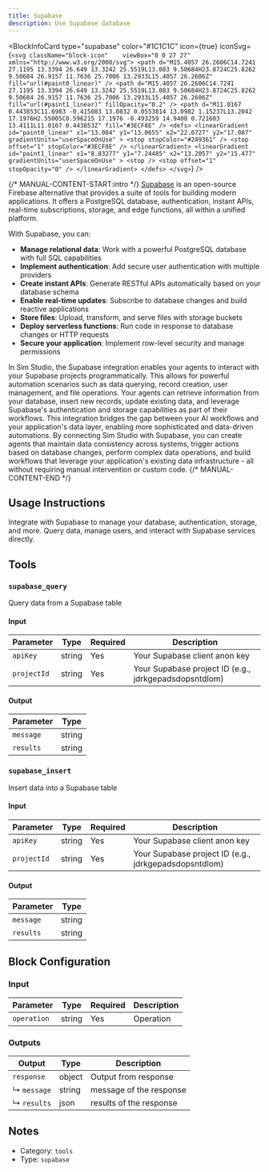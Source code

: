 ```yaml
---
title: Supabase
description: Use Supabase database
---
```



<BlockInfoCard
  type="supabase"
  color="#1C1C1C"
  icon={true}
  iconSvg={`<svg className="block-icon"    viewBox="0 0 27 27" xmlns="http://www.w3.org/2000/svg">
      <path
        d="M15.4057 26.2606C14.7241 27.1195 13.3394 26.649 13.3242 25.5519L13.083 9.50684H23.8724C25.8262 9.50684 26.9157 11.7636 25.7006 13.2933L15.4057 26.2606Z"
        fill="url(#paint0_linear)"
      />
      <path
        d="M15.4057 26.2606C14.7241 27.1195 13.3394 26.649 13.3242 25.5519L13.083 9.50684H23.8724C25.8262 9.50684 26.9157 11.7636 25.7006 13.2933L15.4057 26.2606Z"
        fill="url(#paint1_linear)"
        fillOpacity="0.2"
      />
      <path
        d="M11.0167 0.443853C11.6983 -0.415083 13.0832 0.0553814 13.0982 1.15237L13.2042 17.1976H2.55005C0.596215 17.1976 -0.493259 14.9408 0.721603 13.4111L11.0167 0.443853Z"
        fill="#3ECF8E"
      />
      <defs>
        <linearGradient
          id="paint0_linear"
          x1="13.084"
          y1="13.0655"
          x2="22.6727"
          y2="17.087"
          gradientUnits="userSpaceOnUse"
        >
          <stop stopColor="#249361" />
          <stop offset="1" stopColor="#3ECF8E" />
        </linearGradient>
        <linearGradient
          id="paint1_linear"
          x1="8.83277"
          y1="7.24485"
          x2="13.2057"
          y2="15.477"
          gradientUnits="userSpaceOnUse"
        >
          <stop />
          <stop offset="1" stopOpacity="0" />
        </linearGradient>
      </defs>
    </svg>`}
/>

{/* MANUAL-CONTENT-START:intro */}
[Supabase](https://www.supabase.com/) is an open-source Firebase alternative that provides a suite of tools for building modern applications. It offers a PostgreSQL database, authentication, instant APIs, real-time subscriptions, storage, and edge functions, all within a unified platform.

With Supabase, you can:

- **Manage relational data**: Work with a powerful PostgreSQL database with full SQL capabilities
- **Implement authentication**: Add secure user authentication with multiple providers
- **Create instant APIs**: Generate RESTful APIs automatically based on your database schema
- **Enable real-time updates**: Subscribe to database changes and build reactive applications
- **Store files**: Upload, transform, and serve files with storage buckets
- **Deploy serverless functions**: Run code in response to database changes or HTTP requests
- **Secure your application**: Implement row-level security and manage permissions

In Sim Studio, the Supabase integration enables your agents to interact with your Supabase projects programmatically. This allows for powerful automation scenarios such as data querying, record creation, user management, and file operations. Your agents can retrieve information from your database, insert new records, update existing data, and leverage Supabase's authentication and storage capabilities as part of their workflows. This integration bridges the gap between your AI workflows and your application's data layer, enabling more sophisticated and data-driven automations. By connecting Sim Studio with Supabase, you can create agents that maintain data consistency across systems, trigger actions based on database changes, perform complex data operations, and build workflows that leverage your application's existing data infrastructure - all without requiring manual intervention or custom code.
{/* MANUAL-CONTENT-END */}

## Usage Instructions

Integrate with Supabase to manage your database, authentication, storage, and more. Query data, manage users, and interact with Supabase services directly.

## Tools

### `supabase_query`

Query data from a Supabase table

#### Input

| Parameter   | Type   | Required | Description                                             |
| ----------- | ------ | -------- | ------------------------------------------------------- |
| `apiKey`    | string | Yes      | Your Supabase client anon key                           |
| `projectId` | string | Yes      | Your Supabase project ID \(e.g., jdrkgepadsdopsntdlom\) |

#### Output

| Parameter | Type   |
| --------- | ------ |
| `message` | string |
| `results` | string |

### `supabase_insert`

Insert data into a Supabase table

#### Input

| Parameter   | Type   | Required | Description                                             |
| ----------- | ------ | -------- | ------------------------------------------------------- |
| `apiKey`    | string | Yes      | Your Supabase client anon key                           |
| `projectId` | string | Yes      | Your Supabase project ID \(e.g., jdrkgepadsdopsntdlom\) |

#### Output

| Parameter | Type   |
| --------- | ------ |
| `message` | string |
| `results` | string |

## Block Configuration

### Input

| Parameter   | Type   | Required | Description |
| ----------- | ------ | -------- | ----------- |
| `operation` | string | Yes      | Operation   |

### Outputs

| Output      | Type   | Description             |
| ----------- | ------ | ----------------------- |
| `response`  | object | Output from response    |
| ↳ `message` | string | message of the response |
| ↳ `results` | json   | results of the response |

## Notes

- Category: `tools`
- Type: `supabase`

